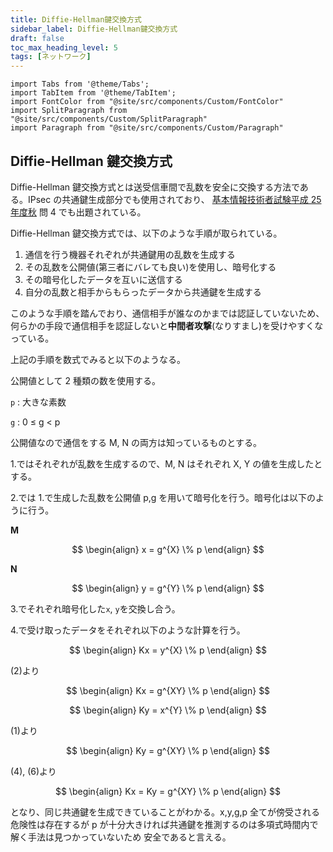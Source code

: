 ```yaml
---
title: Diffie-Hellman鍵交換方式
sidebar_label: Diffie-Hellman鍵交換方式
draft: false
toc_max_heading_level: 5
tags: [ネットワーク]
---
```


```mdx-code-block
import Tabs from '@theme/Tabs';
import TabItem from '@theme/TabItem';
import FontColor from "@site/src/components/Custom/FontColor"
import SplitParagraph from "@site/src/components/Custom/SplitParagraph"
import Paragraph from "@site/src/components/Custom/Paragraph"

```

## Diffie-Hellman 鍵交換方式

Diffie-Hellman 鍵交換方式とは送受信車間で乱数を安全に交換する方法である。IPsec の共通鍵生成部分でも使用されており、
[基本情報技術者試験平成 25 年度秋][kihon-25-4] 問 4 でも出題されている。

Diffie-Hellman 鍵交換方式では、以下のような手順が取られている。

1. 通信を行う機器それぞれが共通鍵用の乱数を生成する
2. その乱数を公開値(第三者にバレても良い)を使用し、暗号化する
3. その暗号化したデータを互いに送信する
4. 自分の乱数と相手からもらったデータから共通鍵を生成する

このような手順を踏んでおり、通信相手が誰なのかまでは認証していないため、何らかの手段で通信相手を認証しないと**中間者攻撃**(なりすまし)を受けやすくなっている。

上記の手順を数式でみると以下のようなる。

公開値として 2 種類の数を使用する。

`p` : 大きな素数

`g` : 0 $\leq$ g $<$ p

公開値なので通信をする M, N の両方は知っているものとする。

1.ではそれぞれが乱数を生成するので、M, N はそれぞれ X, Y の値を生成したとする。

2.では 1.で生成した乱数を公開値 p,g を用いて暗号化を行う。暗号化は以下のように行う。

<SplitParagraph border="false">

  <Paragraph>

**M**

$$
\begin{align}
  x = g^{X} \% p
\end{align}
$$

  </Paragraph>

  <Paragraph>

**N**

$$
\begin{align}
  y = g^{Y} \% p
\end{align}
$$

  </Paragraph>
</SplitParagraph>

3.でそれぞれ暗号化した`x`, `y`を交換し合う。

4.で受け取ったデータをそれぞれ以下のような計算を行う。

<SplitParagraph border="false">

  <Paragraph>

$$
\begin{align}
  Kx = y^{X} \% p
\end{align}
$$

(2)より

$$
\begin{align}
  Kx = g^{XY} \% p
\end{align}
$$

  </Paragraph>

  <Paragraph>

$$
\begin{align}
  Ky = x^{Y} \% p
\end{align}
$$

(1)より

$$
\begin{align}
  Ky = g^{XY} \% p
\end{align}
$$

  </Paragraph>
</SplitParagraph>

(4), (6)より

$$
\begin{align}
  Kx = Ky = g^{XY} \% p
\end{align}
$$

となり、同じ共通鍵を生成できていることがわかる。x,y,g,p 全てが傍受される危険性は存在するが p が十分大きければ共通鍵を推測するのは多項式時間内で解く手法は見つかっていないため
安全であると言える。

[kihon-25-4]: https://www.jitec.ipa.go.jp/1_04hanni_sukiru/mondai_kaitou_2013h25_2/2013h25a_fe_pm_qs.pdf
